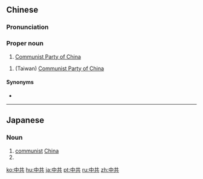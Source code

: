 ==Chinese==
{{zh-forms}}

===Pronunciation===
{{zh-pron
|m=Zhōnggòng
|c=zung1 gung6
|mn=tiong-kiōng
|cat=pn
}}

===Proper noun===
{{zh-proper noun}}

# [[Communist Party of China]]
#: {{zh-x|中共 中央 宣傳 部|Publicity Department of the '''Communist Party of China'''}}

# (Taiwan) [[Communist Party of China]]
#: {{zh-x|中共 中央 總書記|the General Secretary of the Communist Party of China}}

====Synonyms====
* {{zh-l|中國共產黨}}

----

==Japanese==
{{ja-kanjitab|ちゅう|きょう|yomi=on}}

===Noun===
{{ja-noun|ちゅうきょう}}

# [[communist]] [[China]]
# {{abbreviation of|中国共産党|lang=ja}}

[[ko:中共]]
[[hu:中共]]
[[ja:中共]]
[[pt:中共]]
[[ru:中共]]
[[zh:中共]]